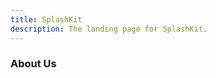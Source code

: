 ```yaml
---
title: SplashKit
description: The landing page for SplashKit.
---
```



<Card
    title="Welcome to SplashKit"
    icon="bars"
/>

<CardGrid>
    <LinkCard 
        title="GitHub"
        href="https://github.com/thoth-tech/splashkit-core"
    />
    <LinkCard 
        title="Documentation" 
        href="https://github.com/thoth-tech/documentation/tree/main/docs/Splashkit"
    />
</CardGrid>

### About Us
